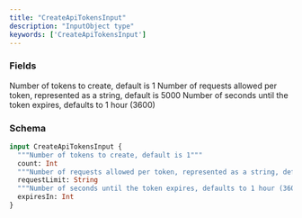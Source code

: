 ```yaml
---
title: "CreateApiTokensInput"
description: "InputObject type"
keywords: ['CreateApiTokensInput']
---
```


### Fields

<ResponseField name="count" type="Int">
  Number of tokens to create, default is 1
</ResponseField>

<ResponseField name="requestLimit" type="String">
  Number of requests allowed per token, represented as a string, default is 5000
</ResponseField>

<ResponseField name="expiresIn" type="Int">
  Number of seconds until the token expires, defaults to 1 hour (3600)
</ResponseField>

### Schema


```graphql 
input CreateApiTokensInput {
  """Number of tokens to create, default is 1"""
  count: Int
  """Number of requests allowed per token, represented as a string, default is 5000"""
  requestLimit: String
  """Number of seconds until the token expires, defaults to 1 hour (3600)"""
  expiresIn: Int
}
```
